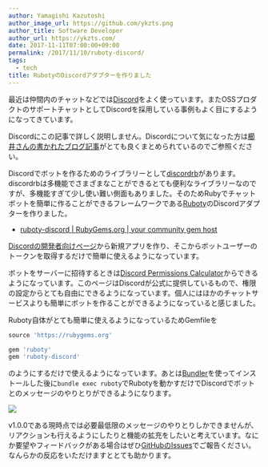 ```yaml
---
author: Yamagishi Kazutoshi
author_image_url: https://github.com/ykzts.png
author_title: Software Developer
author_url: https://ykzts.com/
date: 2017-11-11T07:00:00+09:00
permalink: /2017/11/10/ruboty-discord/
tags:
  - tech
title: RubotyのDiscordアダプターを作りました
---
```


最近は仲間内のチャットなどでは[Discord](https://discordapp.com/)をよく使っています。またOSSプロダクトのサポートチャットとしてDiscordを採用している事例もよく目にするようになってきています。

Discordにこの記事で詳しく説明しません。Discordについて気になった方は[櫛井さんの書かれたブログ記事](http://blog.kushii.net/archives/2065824.html)がとても良くまとめられているのでご参照ください。

Discordでボットを作るためのライブラリーとして[discordrb](https://github.com/meew0/discordrb)があります。discordrbは多機能でさまざまなことができるとても便利なライブラリーなのですが、多機能すぎて少し使い難い側面もありました。そのためRubyでチャットボットを簡単に作ることができるフレームワークである[Ruboty](https://github.com/r7kamura/ruboty)のDiscordアダプターを作りました。

<!--truncate-->

- [ruboty-discord | RubyGems.org | your community gem host](https://rubygems.org/gems/ruboty-discord)

[Discordの開発者向けページ](https://discordapp.com/developers/applications/me)から新規アプリを作り、そこからボットユーザーのトークンを取得するだけで簡単に使えるようになっています。

ボットをサーバーに招待するときは[Discord Permissions Calculator](https://discordapi.com/permissions.html#0)からできるようになっています。このページはDiscordが公式に提供しているもので、権限の設定からとても自由にできるようになっています。個人にはほかのチャットサービスよりも簡単にボットを作ることができるようになっていると感じました。

Ruboty自体がとても簡単に使えるようになっているためGemfileを

```ruby
source 'https://rubygems.org'

gem 'ruboty'
gem 'ruboty-discord'
```

のようにするだけで使えるようになっています。あとは[Bundler](https://bundler.io/)を使ってインストールした後に`bundle exec ruboty`でRubotyを動かすだけでDiscordでボットとのメッセージのやりとりができるようになります。

![](./assets/discord-screenshot-ping-pong.png)

v1.0.0である現時点では必要最低限のメッセージのやりとりしかできませんが、リアクションも行えるようにしたりと機能の拡充をしたいと考えています。なにか要望やフィードバックがある場合はぜひ[GitHubのIssues](https://github.com/ykzts/ruboty-discord/issues)でご報告ください。なんらかの反応をいただけますととても助かります。
